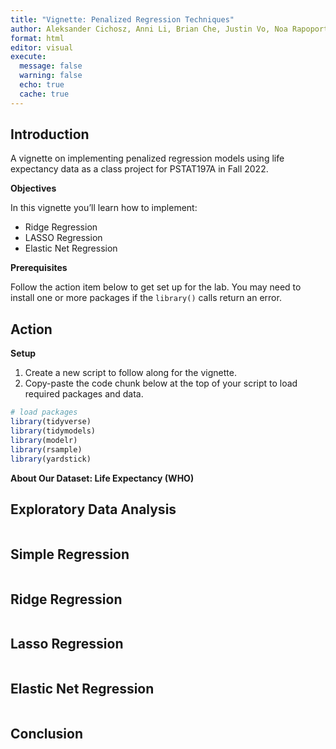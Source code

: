 ```yaml
---
title: "Vignette: Penalized Regression Techniques"
author: Aleksander Cichosz, Anni Li, Brian Che, Justin Vo, Noa Rapoport
format: html
editor: visual
execute:
  message: false
  warning: false
  echo: true
  cache: true
---
```


## Introduction

A vignette on implementing penalized regression models using life expectancy data as a class project for PSTAT197A in Fall 2022.

**Objectives**

In this vignette you'll learn how to implement:

-   Ridge Regression
-   LASSO Regression
-   Elastic Net Regression

**Prerequisites**

Follow the action item below to get set up for the lab. You may need to install one or more packages if the `library()` calls return an error.

::: callout-important
## Action

**Setup**

1.  Create a new script to follow along for the vignette.
2.  Copy-paste the code chunk below at the top of your script to load required packages and data.
:::

```r
# load packages
library(tidyverse)
library(tidymodels)
library(modelr)
library(rsample)
library(yardstick)
```

**About Our Dataset: Life Expectancy (WHO)**

## Exploratory Data Analysis

```r

```

## Simple Regression

```r

```

## Ridge Regression

```r

```

## Lasso Regression

```r

```

## Elastic Net Regression

```r

```

## Conclusion
